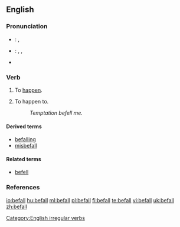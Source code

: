 ==English==

===Pronunciation===
*{{a|UK}}: {{IPA|/bɪˈfɔːl/}}, {{SAMPA|/bI"fO:l/}}
*{{a|US}}: {{enPR|bĭ-fälʹ}}, {{IPA|/bɪˈfɑl/}}, {{SAMPA|/bI"fAl/}}
*{{rhymes|ɔːl}}

===Verb===
{{en-verb|befalls|befalling|befell|befallen}}

# {{intransitive}} To [[happen]].
# {{transitive}} To happen to.
#: ''Temptation befell me.''

====Derived terms====
*[[befalling]]<!--adjective, noun-->
*[[misbefall]]

====Related terms====
*[[befell]]

===References===
{{R:Century 1911}}
{{R:Webster 1913}}

[[Category:English irregular verbs]]

[[io:befall]]
[[hu:befall]]
[[ml:befall]]
[[pl:befall]]
[[fi:befall]]
[[te:befall]]
[[vi:befall]]
[[uk:befall]]
[[zh:befall]]